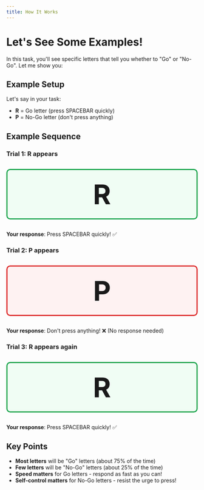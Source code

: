 ```yaml
---
title: How It Works
---
```


# Let's See Some Examples!

In this task, you'll see specific letters that tell you whether to "Go" or "No-Go". Let me show you:

## Example Setup

Let's say in your task:
- **R** = Go letter (press SPACEBAR quickly)
- **P** = No-Go letter (don't press anything)

## Example Sequence

### Trial 1: **R** appears
<div style="text-align: center; font-size: 72px; font-weight: bold; margin: 30px 0; padding: 20px; border: 3px solid #16a34a; border-radius: 10px; background: #f0fdf4;">
  R
</div>

**Your response**: Press SPACEBAR quickly! ✅

### Trial 2: **P** appears
<div style="text-align: center; font-size: 72px; font-weight: bold; margin: 30px 0; padding: 20px; border: 3px solid #dc2626; border-radius: 10px; background: #fef2f2;">
  P
</div>

**Your response**: Don't press anything! ❌ (No response needed)

### Trial 3: **R** appears again
<div style="text-align: center; font-size: 72px; font-weight: bold; margin: 30px 0; padding: 20px; border: 3px solid #16a34a; border-radius: 10px; background: #f0fdf4;">
  R
</div>

**Your response**: Press SPACEBAR quickly! ✅

## Key Points

- **Most letters** will be "Go" letters (about 75% of the time)
- **Few letters** will be "No-Go" letters (about 25% of the time)
- **Speed matters** for Go letters - respond as fast as you can!
- **Self-control matters** for No-Go letters - resist the urge to press!
